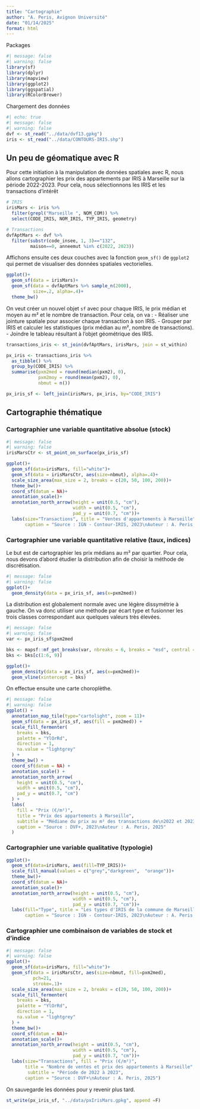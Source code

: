 ```yaml
---
title: "Cartographie"
author: "A. Peris, Avignon Université"
date: "01/14/2025"
format: html
---
```

Packages
```r
#| message: false
#| warning: false
library(sf)
library(dplyr)
library(mapview)
library(ggplot2)
library(ggspatial)
library(RColorBrewer)
```

Chargement des données

```r
#| echo: true
#| message: false
#| warning: false
dvf <- st_read("../data/dvf13.gpkg")
iris <- st_read("../data/CONTOURS-IRIS.shp")
```

## Un peu de géomatique avec R

Pour cette initiation à la manipulation de données spatiales avec R, nous allons cartographier les prix des appartements par IRIS à Marseille sur la période 2022-2023. Pour cela, nous sélectionnons les IRIS et les transactions d'intérêt

```r
# IRIS
irisMars <- iris %>% 
  filter(grepl("Marseille ", NOM_COM)) %>% 
  select(CODE_IRIS, NOM_IRIS, TYP_IRIS, geometry)

# Transactions
dvfAptMars <- dvf %>% 
  filter(substr(code_insee, 1, 3)=="132", 
         maison==0, anneemut %in% c(2022, 2023))
```

Affichons ensuite ces deux couches avec la fonction `geom_sf()` de `ggplot2` qui permet de visualiser des données spatiales vectorielles. 

```r
ggplot()+
  geom_sf(data = irisMars)+
  geom_sf(data = dvfAptMars %>% sample_n(2000), 
          size=.2, alpha=.4)+
  theme_bw()
```

On veut créer un nouvel objet `sf` avec pour chaque IRIS, le prix médian et moyen au m² et le nombre de transaction. Pour cela, on va :
- Réaliser une jointure spatiale pour associer chaque transaction à son IRIS.
- Grouper par IRIS et calculer les statistiques (prix médian au m², nombre de transactions).
- Joindre le tableau résultant à l'objet géométrique des IRIS.

```r
transactions_iris <- st_join(dvfAptMars, irisMars, join = st_within)

px_iris <- transactions_iris %>% 
  as_tibble() %>% 
  group_by(CODE_IRIS) %>% 
  summarise(pxm2med = round(median(pxm2), 0), 
            pxm2moy = round(mean(pxm2), 0), 
            nbmut = n())

px_iris_sf <- left_join(irisMars, px_iris, by="CODE_IRIS")
```

## Cartographie thématique

### Cartographier une variable quantitative absolue (stock)

```r
#| message: false
#| warning: false
irisMarsCtr <- st_point_on_surface(px_iris_sf)

ggplot()+
  geom_sf(data=irisMars, fill="white")+
  geom_sf(data = irisMarsCtr, aes(size=nbmut), alpha=.4)+
  scale_size_area(max_size = 2, breaks = c(20, 50, 100, 200))+
  theme_bw()+
  coord_sf(datum = NA)+
  annotation_scale()+
  annotation_north_arrow(height = unit(0.5, "cm"), 
                         width = unit(0.5, "cm"), 
                         pad_y = unit(0.7, "cm"))+
  labs(size="Transactions", title = "Ventes d'appartements à Marseille", 
       caption = "Source : IGN - Contour-IRIS, 2023\nAuteur : A. Peris, 2025")
```

### Cartographier une variable quantitative relative (taux, indices)

Le but est de cartographier les prix médians au m² par quartier. Pour cela, nous devons d'abord étudier la distribution afin de choisir la méthode de discrétisation. 

```r
#| message: false
#| warning: false
ggplot()+
  geom_density(data = px_iris_sf, aes(x=pxm2med))
```
La distribution est globalement normale avec une légère dissymétrie à gauche. On va donc utiliser une méthode par écart type et fusionner les trois classes correspondant aux quelques valeurs très élevées.

```r
#| message: false
#| warning: false
var <- px_iris_sf$pxm2med

bks <- mapsf::mf_get_breaks(var, nbreaks = 6, breaks = "msd", central = T)
bks <- bks[c(1:6, 9)]

ggplot()+
  geom_density(data = px_iris_sf, aes(x=pxm2med))+
  geom_vline(xintercept = bks)
```
On effectue ensuite une carte choroplèthe.

```r
#| message: false
#| warning: false
ggplot() +
  annotation_map_tile(type="cartolight", zoom = 11)+
  geom_sf(data = px_iris_sf, aes(fill = pxm2med)) +
  scale_fill_fermenter(
    breaks = bks,
    palette = "YlOrRd", 
    direction = 1, 
    na.value = "lightgrey"
  ) +
  theme_bw() +
  coord_sf(datum = NA) +
  annotation_scale() +
  annotation_north_arrow(
    height = unit(0.5, "cm"), 
    width = unit(0.5, "cm"), 
    pad_y = unit(0.7, "cm")
  ) +
  labs(
    fill = "Prix (€/m²)", 
    title = "Prix des appartements à Marseille", 
    subtitle = "Médiane du prix au m² des transactions de\n2022 et 2023 dans chaque IRIS",
    caption = "Source : DVF+, 2023\nAuteur : A. Peris, 2025"
  )
```


### Cartographier une variable qualitative (typologie)

```r
ggplot()+
  geom_sf(data=irisMars, aes(fill=TYP_IRIS))+
  scale_fill_manual(values = c("grey","darkgreen",  "orange"))+
  theme_bw()+
  coord_sf(datum = NA)+
  annotation_scale()+
  annotation_north_arrow(height = unit(0.5, "cm"), 
                         width = unit(0.5, "cm"), 
                         pad_y = unit(0.7, "cm"))+
  labs(fill="Type", title = "Les types d'IRIS de la commune de Marseille", 
       caption = "Source : IGN - Contour-IRIS, 2023\nAuteur : A. Peris, 2025")
```

### Cartographier une combinaison de variables de stock et d'indice

```r
#| message: false
#| warning: false
ggplot()+
  geom_sf(data=irisMars, fill="white")+
  geom_sf(data = irisMarsCtr, aes(size=nbmut, fill=pxm2med),
          pch=21, 
          stroke=.1)+
  scale_size_area(max_size = 2, breaks = c(20, 50, 100, 200))+
  scale_fill_fermenter(
    breaks = bks,
    palette = "YlOrRd", 
    direction = 1, 
    na.value = "lightgrey"
  ) +
  theme_bw()+
  coord_sf(datum = NA)+
  annotation_scale()+
  annotation_north_arrow(height = unit(0.5, "cm"), 
                         width = unit(0.5, "cm"), 
                         pad_y = unit(0.7, "cm"))+
  labs(size="Transactions", fill = "Prix (€/m²)", 
       title = "Nombre de ventes et prix des appartements à Marseille", 
        subtitle = "Période de 2022 à 2023",
       caption = "Source : DVF+\nAuteur : A. Peris, 2025")
```

On sauvegarde les données pour y revenir plus tard.
```r
st_write(px_iris_sf, "../data/pxIrisMars.gpkg", append =F)
```


